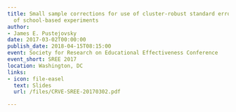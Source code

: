 ```yaml
---
title: Small sample corrections for use of cluster-robust standard errors in the analysis
  of school-based experiments
author:
- James E. Pustejovsky
date: 2017-03-02T00:00:00
publish_date: 2018-04-15T08:15:00
event: Society for Research on Educational Effectiveness Conference
event_short: SREE 2017
location: Washington, DC
links:
- icon: file-easel
  text: Slides
  url: /files/CRVE-SREE-20170302.pdf

---
```




